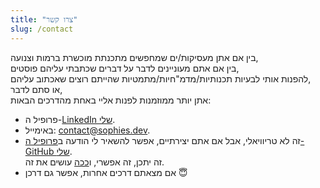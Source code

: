 ```yaml
---
title: "צרו קשר"
slug: /contact
---
```


בין אם אתן מעסיקות/ים שמחפשים מתכנתת מוכשרת ברמות וצנועה,  
בין אם אתם מעוניינים לדבר על דברים שכתבתי עליהם פוסטים,  
להפנות אותי לבעיות תכנותיות/מדמ"חיות/מתמטיות שהייתם רוצים שאכתוב עליהם,  
או סתם לדבר,  
אתן יותר ממוזמנות לפנות אליי באחת מהדרכים הבאות:

- פרופיל ה-[LinkedIn שלי](https://www.linkedin.com/in/sophia-saiada/).
- באימייל: [contact@sophies.dev](mailto:contact@sophies.dev).
- זה לא טריוויאלי, אבל אם אתם יצירתיים, אפשר להשאיר לי הודעה ב[פרופיל ה-GitHub שלי](https://github.com/SophiaSaiada/).  
  זה יתכן, זה אפשרי, ו[ככה](https://stackoverflow.com/a/12687679/5112287) עושים את זה.
- אם מצאתם דרכים אחרות, אפשר גם דרכן 😇

